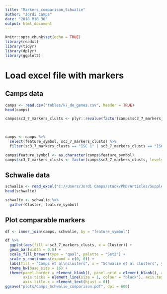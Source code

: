 ```yaml
---
title: "Markers_comparison_Schwalie"
author: "Jordi Camps"
date: "2018 M10 30"
output: html_document
---
```


```r
knitr::opts_chunk$set(echo = TRUE)
library(readxl)
library(tidyr)
library(dplyr)
library(ggplot2)
```

# Load excel file with markers
## Camps data
```r
camps <- read.csv("tables/k7_de_genes.csv", header = TRUE)
head(camps)
```

```r
camps$sc3_7_markers_clusts <- plyr::revalue(factor(camps$sc3_7_markers_clusts), c("1" = "ISC 3", "2" = "ISC 1", "3" = "ISC 2", 
                                                                                  "4" = "Satellite cells", "5" = "Schwann cells", 
                                                                                  "6" = "Smooth muscle cells", "7" = "Fibroblast"))
```

```r
camps <- camps %>%
  select(feature_symbol, sc3_7_markers_clusts) %>%
  filter(sc3_7_markers_clusts == "ISC 1" | sc3_7_markers_clusts == "ISC 2" | sc3_7_markers_clusts == "ISC 3")
```

```r
camps$feature_symbol <- as.character(camps$feature_symbol)
camps$sc3_7_markers_clusts <- factor(camps$sc3_7_markers_clusts, levels = c("ISC 1", "ISC 2", "ISC 3"))
```

## Schwalie data
```r
schwalie <- read_excel("C://Users/Jordi Camps/stack/PhD/Articles/Supplementary information tables Schwalie Nature 2018/Supplementary_Table_2.xlsx")
head(schwalie)
```

```r
schwalie <- schwalie %>%
  gather(Cluster, feature_symbol)
```

## Plot comparable markers
```r
df <- inner_join(camps, schwalie, by = "feature_symbol")
```

```r
df %>%
  ggplot(aes(fill = sc3_7_markers_clusts, x = Cluster)) +
  geom_bar(width = 0.8) +
  scale_fill_brewer(type = "qual", palette = "Set2") +
  scale_y_continuous(expand = c(0, 0)) +
  labs(fill = "Camps et al\nclusters", x = "Schwalie et al clusters", y = "Number of overlapping markers") +
  theme_bw(base_size = 16) +
  theme(panel.border = element_blank(), panel.grid = element_blank(), axis.line = element_line(size = 1, colour = "black"), 
        axis.ticks = element_line(size = 1, colour = "black"), axis.text = element_text(colour = "black"), axis.title.y = element_text(hjust = 1),
        axis.title.x = element_text(hjust = 0))
ggsave("plots/Camps_Schwalie_comparison.pdf", dpi = 600)
```

